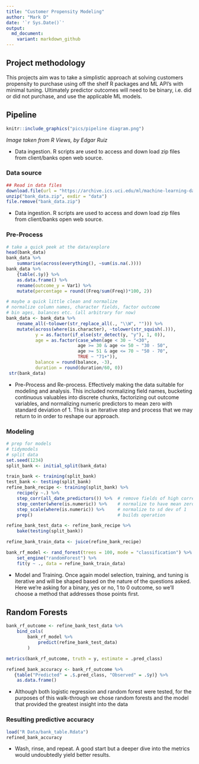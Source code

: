 ```yaml
---
title: "Customer Propensity Modeling"
author: "Mark D"
date: '`r Sys.Date()`'
output: 
  md_document:
    variant: markdown_github
---
```


## Project methodology  
This projects aim was to take a simplistic approach at solving customers propensity to purchase using off the shelf R packages and ML API's with minimal tuning.  Ultimately predictor outcomes will need to be binary, i.e. did or did not purchase, and use the applicable ML models.  

## Pipeline  

``` r
knitr::include_graphics("pics/pipeline diagram.png")
```

*Image taken from R Views, by Edgar Ruiz*  

* Data ingestion.  R scripts are used to access and down load zip files from client/banks open web source.  

### Data source  
``` r
## Read in data files
download.file(url = "https://archive.ics.uci.edu/ml/machine-learning-databases/00222/bank.zip", "bank_data.zip", mode = "wb")
unzip("bank_data.zip", exdir = "data")
file.remove("bank_data.zip")
```
* Data ingestion.  R scripts are used to access and down load zip files from client/banks open web source.  


### Pre-Process  
``` r
# take a quick peek at the data/explore
head(bank_data)
bank_data %>%
    summarise(across(everything(), ~sum(is.na(.))))
bank_data %>%
    {table(.$y)} %>%
    as.data.frame() %>%
    rename(outcome_y = Var1) %>%
    mutate(percentage = round((Freq/sum(Freq))*100, 2))

# maybe a quick little clean and normalize
# normalize column names, character fields, factor outcome 
# bin ages, balances etc. (all arbitrary for now)
bank_data <- bank_data %>%
    rename_all(~tolower(str_replace_all(., "\\W", ""))) %>%
    mutate(across(where(is.character), ~tolower(str_squish(.))),
           y = as.factor(if_else(str_detect(y, "y"), 1, 0)),
           age = as.factor(case_when(age < 30 ~ "<30",
                           age >= 30 & age <= 50 ~ "30 - 50",
                           age >= 51 & age <= 70 ~ "50 - 70",
                           TRUE ~ "71+")),
           balance = round(balance, -3),
           duration = round(duration/60, 0))
 str(bank_data)
```
* Pre-Process and Re-process. Effectively making the data suitable for modeling and analysis. This included normalizing field names, bucketing continuous valuables into discrete chunks, factorizing out outcome variables, and normalizing numeric predictors to mean zero with standard deviation of 1.  This is an iterative step and process that we may return to in order to reshape our approach.  

### Modeling  
``` r
# prep for models
# tidymodels
# split data
set.seed(1234)
split_bank <- initial_split(bank_data)

train_bank <- training(split_bank)
test_bank <- testing(split_bank)
refine_bank_recipe <- training(split_bank) %>%
    recipe(y ~.) %>%
    step_corr(all_date_predictors()) %>%  # remove fields of high correlation
    step_center(where(is.numeric)) %>%    # normalize to have mean zero
    step_scale(where(is.numeric)) %>%     # normalize to sd dev of 1
    prep()                                # builds operation 

refine_bank_test_data <- refine_bank_recipe %>% 
    bake(testing(split_bank))

refine_bank_train_data <- juice(refine_bank_recipe)

bank_rf_model <- rand_forest(trees = 100, mode = "classification") %>%
    set_engine("randomForest") %>%
    fit(y ~ ., data = refine_bank_train_data)
```
* Model and Training. Once again model selection, training, and tuning is iterative and will be shaped based on the nature of the questions asked. Here we're asking for a binary, yes or no, 1 to 0 outcome, so we'll choose a method that addresses those points first.  

## Random Forests  
``` r
bank_rf_outcome <- refine_bank_test_data %>%
    bind_cols( 
        bank_rf_model %>% 
            predict(refine_bank_test_data)
        ) 

metrics(bank_rf_outcome, truth = y, estimate = .pred_class)

refined_bank_accuracy <- bank_rf_outcome %>%
   {table("Predicted" = .$.pred_class, "Observed" = .$y)} %>%
    as.data.frame()
```

* Although both logistic regression and random forest were tested, for the purposes of this walk-through we chose random forests and the model that provided the greatest insight into the data  

### Resulting predictive accuracy  
``` r
load("R Data/bank_table.Rdata")
refined_bank_accuracy
```
* Wash, rinse, and repeat.  A good start but a deeper dive into the metrics would undoubtedly yield better results.  











